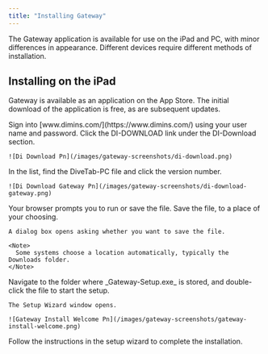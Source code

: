 ```yaml
---
title: "Installing Gateway"
---
```


The Gateway application is available for use on the iPad and PC, with minor differences in appearance. Different devices require different methods of installation.

## Installing on the iPad

Gateway is available as an application on the App Store. The initial download of the application is free, as are subsequent updates.

<Steps>
  <Step>
    Sign into [www.dimins.com/](https://www.dimins.com/) using your user name and password.
  </Step>
  <Step>
    Click the <Tooltip tip="">DI-DOWNLOAD</Tooltip> link under the DI-Download section.

    ![Di Download Pn](/images/gateway-screenshots/di-download.png)
  </Step>
  <Step>
    In the list, find the DiveTab-PC file and click the version number.

    ![Di Download Gateway Pn](/images/gateway-screenshots/di-download-gateway.png)
  </Step>
  <Step>
    Your browser prompts you to run or save the file. Save the file, to a place of your choosing.

    A dialog box opens asking whether you want to save the file.

    <Note>
      Some systems choose a location automatically, typically the Downloads folder.
    </Note>
  </Step>
  <Step>
    Navigate to the folder where _Gateway-Setup.exe_ is stored, and double-click the file to start the setup.

    The Setup Wizard window opens.

    ![Gateway Install Welcome Pn](/images/gateway-screenshots/gateway-install-welcome.png)
  </Step>
  <Step>
    Follow the instructions in the setup wizard to complete the installation.
  </Step>
</Steps>